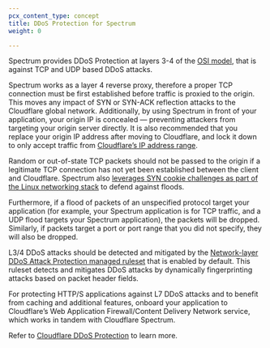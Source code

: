 ```yaml
---
pcx_content_type: concept
title: DDoS Protection for Spectrum
weight: 0

---
```


Spectrum provides DDoS Protection at layers 3-4 of the [OSI model](https://www.cloudflare.com/learning/ddos/glossary/open-systems-interconnection-model-osi/), that is against TCP and UDP based DDoS attacks.

Spectrum works as a layer 4 reverse proxy, therefore a proper TCP connection must be first established before traffic is proxied to the origin. This moves any impact of SYN or SYN-ACK reflection attacks to the Cloudflare global network. Additionally, by using Spectrum in front of your application, your origin IP is concealed — preventing attackers from targeting your origin server directly. It is also recommended that you replace your origin IP address after moving to Cloudflare, and lock it down to only accept traffic from [Cloudflare’s IP address range](https://www.cloudflare.com/ips/).

Random or out-of-state TCP packets should not be passed to the origin if a legitimate TCP connection has not yet been established between the client and Cloudflare. Spectrum also [leverages SYN cookie challenges as part of the Linux networking stack](https://blog.cloudflare.com/syn-packet-handling-in-the-wild/) to defend against floods.

Furthermore, if a flood of packets of an unspecified protocol target your application (for example, your Spectrum application is for TCP traffic, and a UDP flood targets your Spectrum application), the packets will be dropped. Similarly, if packets target a port or port range that you did not specify, they will also be dropped.

L3/4 DDoS attacks should be detected and mitigated by the [Network-layer DDoS Attack Protection managed ruleset](/ddos-protection/managed-rulesets/network/) that is enabled by default. This ruleset detects and mitigates DDoS attacks by dynamically fingerprinting attacks based on packet header fields.

For protecting HTTP/S applications against L7 DDoS attacks and to benefit from caching and additional features, onboard your application to Cloudflare’s Web Application Firewall/Content Delivery Network service, which works in tandem with Cloudflare Spectrum.

Refer to [Cloudflare DDoS Protection](/ddos-protection/) to learn more.
